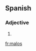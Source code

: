 ==Spanish==

===Adjective===
{{infl|es|adjective form|g=m|g2=p}}

# {{plural of|[[malo]]|lang=Spanish|nocat=1}}

[[fr:malos]]